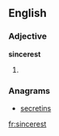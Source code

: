 ==English==

===Adjective===
'''sincerest'''

# {{superlative of|[[sincere]]}}

===Anagrams===
* [[secretins#English|secretins]]

[[fr:sincerest]]
